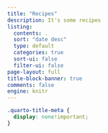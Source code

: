 ```yaml
---
title: "Recipes"
description: It's some recipes
listing:
  contents: .
  sort: "date desc"
  type: default
  categories: true
  sort-ui: false
  filter-ui: false
page-layout: full
title-block-banner: true
comments: false
engine: knitr
---
```


```css
.quarto-title-meta {
  display: none!important;
}
```